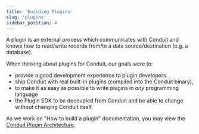 ```yaml
---
title: 'Building Plugins'
slug: 'plugins'
sidebar_position: 4
---
```


A plugin is an external process which communicates with Conduit and knows how to read/write records from/to a data source/destination (e.g. a database).

When thinking about plugins for Conduit, our goals were to:
- provide a good development experience to plugin developers. 
- ship Conduit with real built-in plugins (compiled into the Conduit binary),
- to make it as easy as possible to write plugins in _any_ programming language 
- the Plugin SDK to be decoupled from Conduit and be able to change without changing Conduit itself.

As we work on "How to build a plugin" documentation, you may view the [Conduit Plugin Architecture](https://github.com/ConduitIO/conduit/blob/main/docs/architecture-decision-records/20220121-conduit-plugin-architecture.md).